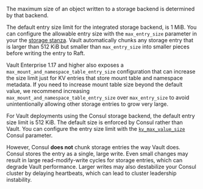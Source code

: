 The maximum size of an object written to a storage backend is determined
by that backend.

The default entry size limit for the integrated storage backend, is 1 MiB. You
can configure the allowable entry size with the `max_entry_size` parameter in
your the [storage
stanza](/vault/docs/configuration/storage/raft#max_entry_size). Vault
automatically chunks any storage entry that is larger than 512 KiB but smaller
than `max_entry_size` into smaller pieces before writing the entry to Raft.

Vault Enterprise 1.17 and higher also exposes a
`max_mount_and_namespace_table_entry_size` configuration that can increase the
size limit just for KV entries that store mount table and namespace metadata. If
you need to increase mount table size beyond the default value, we recommend
increasing `max_mount_and_namespace_table_entry_size` over `max_entry_size` to
avoid unintentionally allowing other storage entries to grow very large.

For Vault deployments using the Consul storage backend, the default entry size
limit is 512 KiB. The default size is enforced by Consul rather than Vault. You
can configure the entry size limit with the 
[`kv_max_value_size`](/consul/docs/agent/config/config-files#kv_max_value_size)
Consul parameter.

However, Consul **does not** chunk storage entries the way Vault does. Consul
stores the entry as a single, large write. Even small changes may result in
large read-modify-write cycles for storage entries, which can degrade Vault
performance. Larger writes may also destabilize your Consul cluster by delaying
heartbeats, which can lead to cluster leadership instability.
